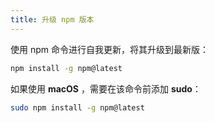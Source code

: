 ```yaml
---
title: 升级 npm 版本
---
```



使用 npm 命令进行自我更新，将其升级到最新版：

```bash
npm install -g npm@latest
```

如果使用 **<TH>macOS</TH>** ，需要在该命令前添加 **<TH>sudo</TH>**：

```bash
sudo npm install -g npm@latest
```
